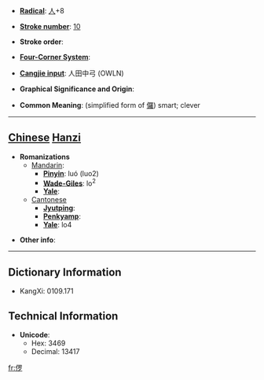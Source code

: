 * '''[[Wiktionary:Chinese radical index| Radical]]''': [[Wiktionary:Chinese radical index 人|人]]+8

* '''[[Wiktionary:Chinese total strokes index|Stroke number]]''': [[Wiktionary:Chinese total strokes index 10|10]]

* '''Stroke order''': 

* '''[[Wiktionary:Chinese four corner index|Four-Corner System]]''': 

* '''[[Wiktionary:Chinese Cangjie index|Cangjie input]]''': 人田中弓 (OWLN)

* '''Graphical Significance and Origin''': 

* '''Common Meaning''': (simplified form of [[儸]]) smart; clever

----

== [[Chinese]] [[Hanzi]] ==

* '''Romanizations'''
** [[Mandarin]]:
*** '''[[Pinyin]]''': luó (luo2)
*** '''[[Wade-Giles]]''': lo<sup>2</sup>
*** '''[[Yale]]''': 
**[[Cantonese]]
***'''[[Jyutping]]''':
***'''[[Penkyamp]]''': 
***'''[[Yale]]''': lo4

* '''Other info''': 

----

== Dictionary Information ==

* KangXi: 0109.171

== Technical Information ==

* '''Unicode''':
** Hex: 3469
** Decimal: 13417

[[fr:㑩]]